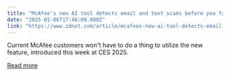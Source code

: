 ```yaml
---
title: "McAfee's new AI tool detects email and text scams before you fall for them"
date: "2025-01-06T17:46:09.000Z"
link: "https://www.zdnet.com/article/mcafees-new-ai-tool-detects-email-and-text-scams-before-you-fall-for-them/"
---
```


Current McAfee customers won't have to do a thing to utilize the new feature, introduced this week at CES 2025.

[Read more](https://www.zdnet.com/article/mcafees-new-ai-tool-detects-email-and-text-scams-before-you-fall-for-them/)
